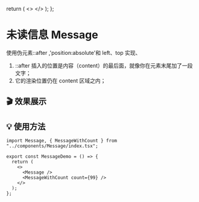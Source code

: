 
  return (
    <>
      <Message />
      <MessageWithCount count={99} />
    </>
  );
};

# 未读信息 Message

使用伪元素::after ,'position:absolute'和 left、top 实现、
>
1. ::after 插入的位置是内容（content）的最后面，就像你在元素末尾加了一段文字；
2. 它的渲染位置仍在 content 区域之内；

## 🎬 效果展示

<MessageDemo />

## 💡 使用方法

```tsx
import Message, { MessageWithCount } from "../components/Message/index.tsx";

export const MessageDemo = () => {
  return (
    <>
      <Message />
      <MessageWithCount count={99} />
    </>
  );
};
```
